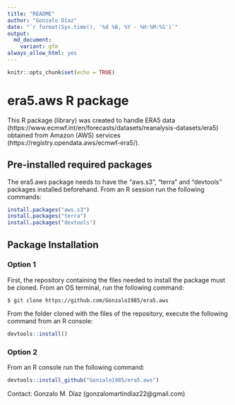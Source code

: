```yaml
---
title: "README"
author: "Gonzalo Díaz"
date: "`r format(Sys.time(), '%d %B, %Y - %H:%M:%S')`"
output:
  md_document:
    variant: gfm
always_allow_html: yes
---
```


```r
knitr::opts_chunk$set(echo = TRUE)
```

# era5.aws R package
This R package (library) was created to handle ERA5 data (https://www.ecmwf.int/en/forecasts/datasets/reanalysis-datasets/era5) obtained from Amazon (AWS) services (https://registry.opendata.aws/ecmwf-era5/).

## Pre-installed required packages
The era5.aws package needs to have the "aws.s3", "terra" and "devtools" packages installed beforehand. From an R session run the following commands:
```r
install.packages("aws.s3")
install.packages("terra")
install.packages("devtools")
```

## Package Installation
### Option 1
First, the repository containing the files needed to install the package must be cloned. From an OS terminal, run the following command:
```
$ git clone https://github.com/Gonzalo1985/era5.aws
```

From the folder cloned with the files of the repository, execute the following command from an R console:
```r
devtools::install()
```

### Option 2
From an R console run the following command:
```r
devtools::install_github("Gonzalo1985/era5.aws")
```

Contact: Gonzalo M. Díaz (gonzalomartindiaz22@gmail.com)
